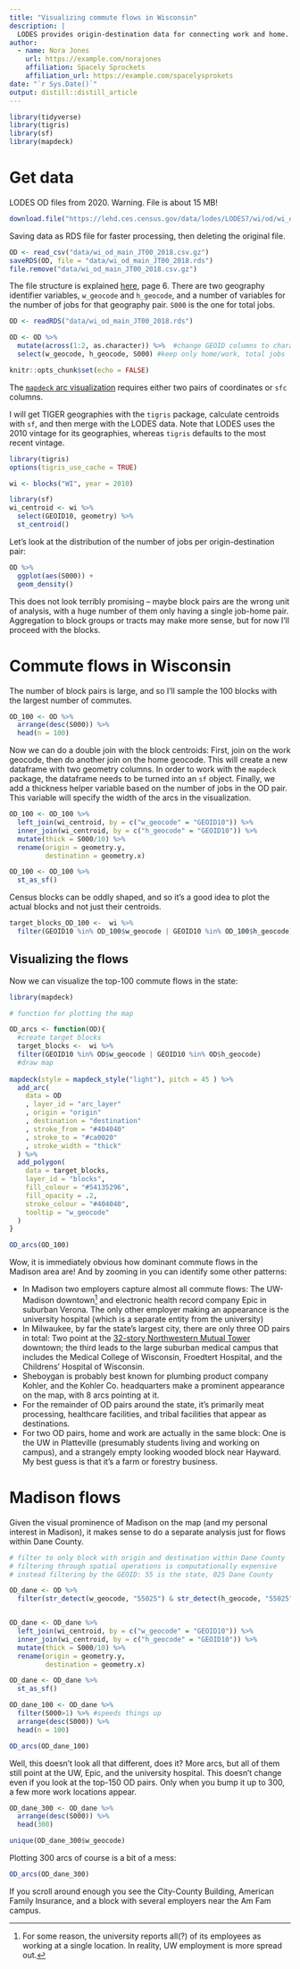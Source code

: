 ```yaml
---
title: "Visualizing commute flows in Wisconsin"
description: |
  LODES provides origin-destination data for connecting work and home. This article looks at patters in those flows in Wisconsin, and especially in Madison
author:
  - name: Nora Jones 
    url: https://example.com/norajones
    affiliation: Spacely Sprockets
    affiliation_url: https://example.com/spacelysprokets
date: "`r Sys.Date()`"
output: distill::distill_article
---
```



```r
library(tidyverse)
library(tigris)
library(sf)
library(mapdeck)
```

# Get data

LODES OD files from 2020. Warning. File is about 15 MB!

```r
download.file("https://lehd.ces.census.gov/data/lodes/LODES7/wi/od/wi_od_main_JT00_2018.csv.gz", "data/wi_od_main_JT00_2018.csv.gz")
```

Saving data as RDS file for faster processing, then deleting the original file.

```r

OD <- read_csv("data/wi_od_main_JT00_2018.csv.gz")
saveRDS(OD, file = "data/wi_od_main_JT00_2018.rds")
file.remove("data/wi_od_main_JT00_2018.csv.gz")
```

The file structure is explained [here](https://lehd.ces.census.gov/data/lodes/LODES7/LODESTechDoc7.5.pdf), page 6. There are two geography identifier variables, `w_geocode` and `h_geocode`, and a number of variables for the number of jobs for that geography pair. `S000` is the one for total jobs.

```r
OD <- readRDS("data/wi_od_main_JT00_2018.rds")

OD <- OD %>% 
  mutate(across(1:2, as.character)) %>%  #change GEOID columns to character to be safe
  select(w_geocode, h_geocode, S000) #keep only home/work, total jobs
```

```r
knitr::opts_chunk$set(echo = FALSE)
```


The [`mapdeck` arc visualization](https://symbolixau.github.io/mapdeck/articles/layers.html) requires either two pairs of coordinates or `sfc` columns.

I will get TIGER geographies with the `tigris` package, calculate centroids with `sf`, and then merge with the LODES data. Note that LODES uses the 2010 vintage for its geographies, whereas `tigris` defaults to the most recent vintage.

```r
library(tigris)
options(tigris_use_cache = TRUE)

wi <- blocks("WI", year = 2010)
```

```r
library(sf)
wi_centroid <- wi %>% 
  select(GEOID10, geometry) %>% 
  st_centroid()
```

Let's look at the distribution of the number of jobs per origin-destination pair:

```r
OD %>% 
  ggplot(aes(S000)) +
  geom_density()
```

This does not look terribly promising -- maybe block pairs are the wrong unit of analysis, with a huge number of them only having a single job-home pair. Aggregation to block groups or tracts may make more sense, but for now I'll proceed with the blocks.

# Commute flows in Wisconsin

The number of block pairs is large, and so I'll sample the 100 blocks with the largest number of commutes.

```r
OD_100 <- OD %>% 
  arrange(desc(S000)) %>% 
  head(n = 100)
```

Now we can do a double join with the block centroids: First, join on the work geocode, then do another join on the home geocode. This will create a new dataframe with two geometry columns. In order to work with the `mapdeck` package, the dataframe needs to be turned into an `sf` object. Finally, we add a thickness helper variable based on the number of jobs in the OD pair. This variable will specify the width of the arcs in the visualization. 

```r
OD_100 <- OD_100 %>% 
  left_join(wi_centroid, by = c("w_geocode" = "GEOID10")) %>% 
  inner_join(wi_centroid, by = c("h_geocode" = "GEOID10")) %>% 
  mutate(thick = S000/10) %>% 
  rename(origin = geometry.y,
         destination = geometry.x)

OD_100 <- OD_100 %>% 
  st_as_sf()
```

Census blocks can be oddly shaped, and so it's a good idea to plot the actual blocks and not just their centroids.

```r
target_blocks_OD_100 <-  wi %>%
  filter(GEOID10 %in% OD_100$w_geocode | GEOID10 %in% OD_100$h_geocode)
```

## Visualizing the flows

Now we can visualize the top-100 commute flows in the state:

```r
library(mapdeck)

# function for plotting the map

OD_arcs <- function(OD){
  #create target blocks
  target_blocks <-  wi %>%
  filter(GEOID10 %in% OD$w_geocode | GEOID10 %in% OD$h_geocode)
  #draw map
  
mapdeck(style = mapdeck_style("light"), pitch = 45 ) %>%
  add_arc(
    data = OD
    , layer_id = "arc_layer"
    , origin = "origin"
    , destination = "destination"
    , stroke_from = "#404040"
    , stroke_to = "#ca0020"
    , stroke_width = "thick"
  ) %>% 
  add_polygon(
    data = target_blocks,
    layer_id = "blocks",
    fill_colour = "#54135296",
    fill_opacity = .2,
    stroke_colour = "#404040",
    tooltip = "w_geocode"
  )
}

OD_arcs(OD_100)
```


Wow, it is immediately obvious how dominant commute flows in the Madison area are! And by zooming in you can identify some other patterns:

- In Madison two employers capture almost all commute flows: The UW-Madison downtown^[For some reason, the university reports all(?) of its employees as working at a single location. In reality, UW employment is more spread out.] and electronic health record company Epic in suburban Verona. The only other employer making an appearance is the university hospital (which is a separate entity from the university)
- In Milwaukee, by far the state's largest city, there are only three OD pairs in total: Two point at the [32-story Northwestern Mutual Tower](https://en.wikipedia.org/wiki/Northwestern_Mutual_Tower_and_Commons) downtown; the third leads to the large suburban medical campus that includes the Medical College of Wisconsin, Froedtert Hospital, and the Childrens' Hospital of Wisconsin.
- Sheboygan is probably best known for plumbing product company Kohler, and the Kohler Co. headquarters make a prominent appearance on the map, with 8 arcs pointing at it.
- For the remainder of OD pairs around the state, it's primarily meat processing, healthcare facilities, and tribal facilities that appear as destinations.
- For two OD pairs, home and work are actually in the same block: One is the UW in Platteville (presumably students living and working on campus), and a strangely empty looking wooded block near Hayward. My best guess is that it's a farm or forestry business.


# Madison flows

Given the visual prominence of Madison on the map (and my personal interest in Madison), it makes sense to do a separate analysis just for flows within Dane County.

```r
# filter to only block with origin and destination within Dane County
# filtering through spatial operations is computationally expensive
# instead filtering by the GEOID: 55 is the state, 025 Dane County

OD_dane <- OD %>% 
  filter(str_detect(w_geocode, "55025") & str_detect(h_geocode, "55025"))


OD_dane <- OD_dane %>% 
  left_join(wi_centroid, by = c("w_geocode" = "GEOID10")) %>% 
  inner_join(wi_centroid, by = c("h_geocode" = "GEOID10")) %>% 
  mutate(thick = S000/10) %>% 
  rename(origin = geometry.y,
         destination = geometry.x)

OD_dane <- OD_dane %>% 
  st_as_sf()
```

```r
OD_dane_100 <- OD_dane %>% 
  filter(S000>1) %>% #speeds things up
  arrange(desc(S000)) %>% 
  head(n = 100)

OD_arcs(OD_dane_100)
```

Well, this doesn't look all that different, does it? More arcs, but all of them still point at the UW, Epic, and the university hospital. This doesn't change even if you look at the top-150 OD pairs. Only when you bump it up to 300, a few more work locations appear.

```r
OD_dane_300 <- OD_dane %>% 
  arrange(desc(S000)) %>% 
  head(300)

unique(OD_dane_300$w_geocode)
```

Plotting 300 arcs of course is a bit of a mess:

```r
OD_arcs(OD_dane_300)
```
If you scroll around enough you see the City-County Building, American Family Insurance, and a block with several employers near the Am Fam campus.

